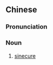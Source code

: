 {{also|闲职}}
==Chinese==
{{zh-forms|s=闲职|t2=閑職}}

===Pronunciation===
{{zh-pron
|m=xiánzhí
|c=haan4 zik1
|cat=n
}}

===Noun===
{{zh-noun}}

# [[sinecure]]